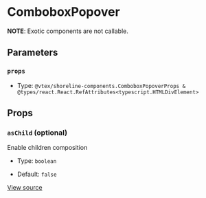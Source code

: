 # ComboboxPopover

**NOTE**: Exotic components are not callable.

## Parameters

### `props`

- Type: `@vtex/shoreline-components.ComboboxPopoverProps & @types/react.React.RefAttributes<typescript.HTMLDivElement>`

## Props

### `asChild` (optional)

Enable children composition

- Type: `boolean`

- Default: `false`

[View source](https://github.com/vtex/shoreline/blob/4b310ee4d/packages/components/src/combobox/combobox-popover.tsx#L6)
